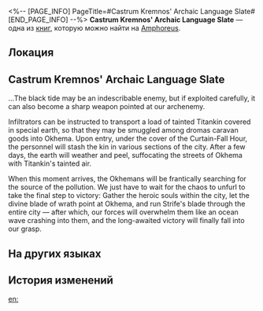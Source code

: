 <%-- [PAGE_INFO]
PageTitle=#Castrum Kremnos' Archaic Language Slate#
[END_PAGE_INFO] --%>
{{Дополнить}}
{{Книга Инфобокс
|id           = 444
|partIds      = 190746
|Название     = 
|Изображение  = Предмет Книга Амфореус 4.png
|Мир          = Amphoreus
|Томов        = 1
|Автор        = <!--нужно добавить-->
|Описание     = A slate with the archaic language of Castrum Kremnos that can only be understood with Mydei's translation. It records Castrum Kremnos' plans to infiltrate and raid Okhema from centuries ago.
|Том1         = {{tx}}
|Источник1    = {{tx|Отсутствует источник}}
|Персонажи    = 
|Фракции      = Okhema
}}
'''Castrum Kremnos' Archaic Language Slate''' — одна из [[Книги|книг]], которую можно найти на [[Amphoreus]].

==Локация==
{{Отметка карты|<!--название карты-->|<!--id отметки-->}}

==Castrum Kremnos' Archaic Language Slate==
...The black tide may be an indescribable enemy, but if exploited carefully, it can also become a sharp weapon pointed at our archenemy.

Infiltrators can be instructed to transport a load of tainted Titankin covered in special earth, so that they may be smuggled among dromas caravan goods into Okhema. Upon entry, under the cover of the Curtain-Fall Hour, the personnel will stash the kin in various sections of the city. After a few days, the earth will weather and peel, suffocating the streets of Okhema with Titankin's tainted air.

When this moment arrives, the Okhemans will be frantically searching for the source of the pollution. We just have to wait for the chaos to unfurl to take the final step to victory: Gather the heroic souls within the city, let the divine blade of wrath point at Okhema, and run Strife's blade through the entire city &mdash; after which, our forces will overwhelm them like an ocean wave crashing into them, and the long-awaited victory will finally fall into our grasp.



==На других языках==
{{На других языках
|en   = Castrum Kremnos' Archaic Language Slate
|zhs  = 悬锋城的古语石板
|zht  = 懸鋒城的古語石板
|ja   = 古代クレムノス語の石板
|ko   = 크렘노스성의 고대어 석판
|es   = Placa con lenguaje arcaico de Castrum Kremnos
|fr   = Tablette en langue archaïque d'Acrokopis
|ru   = Скрижаль на древнем языке Кремноса
|th   = แผ่นหินโบราณของเมืองปราการ Kremnos
|vi   = Phiến Đá Cổ Ngữ Thành Kremnos
|de   = Tafel in der altertümlichen Sprache von Castrum Kremnos
|id   = Prasasti Bahasa Kuno Castrum Kremnos
|pt   = Tabuleta de Linguagem Arcaica de Castrum Kremnos
}}

==История изменений==
{{История изменений|3.5}}

[[en:]]